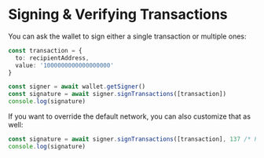 # Signing & Verifying Transactions

You can ask the wallet to sign either a single transaction or multiple ones:

```ts
const transaction = {
  to: recipientAddress,
  value: '1000000000000000000'
}

const signer = await wallet.getSigner()
const signature = await signer.signTransactions([transaction])
console.log(signature)
```

If you want to override the default network, you can also customize that as well:

```ts
const signature = await signer.signTransactions([transaction], 137 /* Polygon */)
console.log(signature)
```
